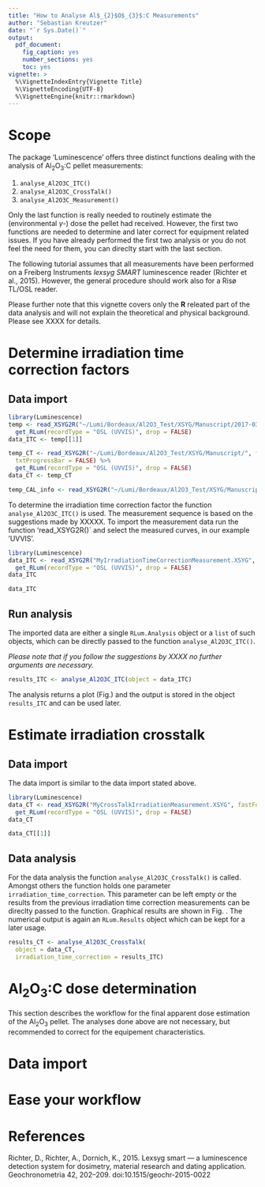 ```yaml
---
title: "How to Analyse Al$_{2}$O$_{3}$:C Measurements"
author: "Sebastian Kreutzer"
date: "`r Sys.Date()`"
output: 
  pdf_document:
    fig_caption: yes
    number_sections: yes
    toc: yes
vignette: >
  %\VignetteIndexEntry{Vignette Title}
  %\VignetteEncoding{UTF-8}
  %\VignetteEngine{knitr::rmarkdown}
---
```


# Scope
The package 'Luminescence' offers three distinct functions dealing with the analysis of Al$_{2}$O$_{3}$:C pellet measurements:

1. `analyse_Al2O3C_ITC()`
2. `analyse_Al2O3C_CrossTalk()`
3. `analyse_Al2O3C_Measurement()`

Only the last function is really needed to routinely estimate the (environmental $\gamma$-) dose the pellet had received. However, the first two functions are needed to determine and later correct for equipment related issues. If you have already performed the
first two analysis or you do not feel the need for them, you can direclty start with the last section.

The following tutorial assumes that all measurements have been performed on a Freiberg Instruments *lexsyg SMART* luminescence reader (Richter et al., 2015). However, the general procedure should work also for a Risø TL/OSL reader. 

Please further note that this vignette covers only the **R** releated part of the data analysis and will 
not explain the theoretical and physical background. Please see XXXX for details. 

# Determine irradiation time correction factors

## Data import
```r
library(Luminescence)
temp <- read_XSYG2R("~/Lumi/Bordeaux/Al2O3_Test/XSYG/Manuscript/2017-03-22_20170302_Al2O3_MDL.xsyg", fastForward = TRUE, txtProgressBar = FALSE) %>%
  get_RLum(recordType = "OSL (UVVIS)", drop = FALSE)
data_ITC <- temp[[1]]

temp_CT <- read_XSYG2R("~/Lumi/Bordeaux/Al2O3_Test/XSYG/Manuscript/", fastForward = TRUE, pattern = "CrossTalk_NEW",
  txtProgressBar = FALSE) %>%
  get_RLum(recordType = "OSL (UVVIS)", drop = FALSE)
data_CT <- temp_CT

temp_CAL_info <- read_XSYG2R("~/Lumi/Bordeaux/Al2O3_Test/XSYG/Manuscript/", import = FALSE, pattern = "Calibration")
```

To determine the irradiation time correction factor the function `analyse_Al2O3C_ITC()` is used. The measurement 
sequence is based on the suggestions made by XXXXX. To import the measurement data run the function 
'read_XSYG2R()` and select the measured curves, in our example 'UVVIS'.

```r
library(Luminescence)
data_ITC <- read_XSYG2R("MyIrradiationTimeCorrectionMeasurement.XSYG", fastForward = TRUE) %>%
  get_RLum(recordType = "OSL (UVVIS)", drop = FALSE)
data_ITC
```

```r
data_ITC
```

## Run analysis

The imported data are either a single `RLum.Analysis` object or a `list` of such objects, which can 
be directly passed to the function `analyse_Al2O3C_ITC()`. 

*Please note that if you follow the suggestions by XXXX no further arguments are necessary.*
\newline{}

```r
results_ITC <- analyse_Al2O3C_ITC(object = data_ITC)
```

The analysis returns a plot (Fig.\ref{fig:Fig1}) and the output is stored in the object `results_ITC` and can be used later.  
\clearpage{}

# Estimate irradiation crosstalk

## Data import

The data import is similar to the data import stated above. 

```r
library(Luminescence)
data_CT <- read_XSYG2R("MyCrossTalkIrradiationMeasurement.XSYG", fastForward = TRUE) %>%
  get_RLum(recordType = "OSL (UVVIS)", drop = FALSE)
data_CT
```

```r
data_CT[[1]]
```

## Data analysis

For the data analysis the function `analyse_Al2O3C_CrossTalk()` is called. Amongst others the function 
holds one parameter `irradiation_time_correction`. This parameter can be left empty or the 
results from the previous irradiation time correction measurements can be direclty passed to the 
function. Graphical results are shown in Fig.$~$\ref{fig:Fig2}. The numerical output is again 
an `RLum.Results` object which can be kept for a later usage. 

```r
results_CT <- analyse_Al2O3C_CrossTalk(
  object = data_CT,
  irradiation_time_correction = results_ITC)
```

\clearpage{}

# Al$_{2}$O$_{3}$:C dose determination

This section describes the workflow for the final apparent dose estimation of the Al$_{2}$O$_{3}$ pellet. 
The analyses done above are not necessary, but recommended to correct for the equipement characteristics. 

# Data import



# Ease your workflow

# References

Richter, D., Richter, A., Dornich, K., 2015. Lexsyg smart — a luminescence detection system for dosimetry, material research and dating application. Geochronometria 42, 202–209. doi:10.1515/geochr-2015-0022

